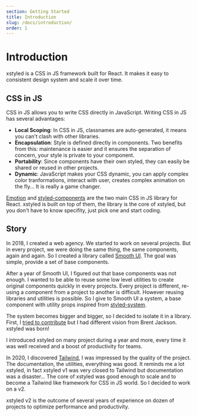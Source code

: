 ```yaml
---
section: Getting Started
title: Introduction
slug: /docs/introduction/
order: 1
---
```


# Introduction

xstyled is a CSS in JS framework built for React. It makes it easy to consistent design system and scale it over time.

<carbon-ad />

## CSS in JS

CSS in JS allows you to write CSS directly in JavaScript. Writing CSS in JS has several advantages:

- **Local Scoping**: In CSS in JS, classnames are auto-generated, it means you can't clash with other libraries.
- **Encapsulation**: Style is defined directly in components. Two benefits from this: maintenance is easier and it ensures the separation of concern, your style is private to your component.
- **Portability**: Since components have their own styled, they can easily be shared or reused in other projects.
- **Dynamic**: JavaScript makes your CSS dynamic, you can apply complex color tranformations, interact with user, creates complex animation on the fly... It is really a game changer.

[Emotion](https://emotion.sh/) and [styled-components](https://styled-components.com/) are the two main CSS in JS library for React. xstyled is built on top of them, the library is the core of xstyled, but you don't have to know specifity, just pick one and start coding.

## Story

In 2018, I created a web agency. We started to work on several projects. But in every project, we were doing the same thing, the same components, again and again. So I created a library called [Smooth UI](https://github.com/smooth-code/smooth-ui/). The goal was simple, provide a set of base components.

After a year of Smooth UI, I figured out that base components was not enough. I wanted to be able to reuse some low level utilities to create original components quickly in every projects. Every project is different, re-using a component from a project to another is difficult. However reusing libraries and utilities is possible. So I give to Smooth UI a system, a base component with utility props inspired from [styled-system](https://styled-system.com/).

The system becomes bigger and bigger, so I decided to isolate it in a library. First, I [tried to contribute](https://github.com/styled-system/styled-system/pull/479) but I had different vision from Brent Jackson. xstyled was born!

I introduced xstyled on many project during a year and more, every time it was well received and a boost of productivity for teams.

In 2020, I discovered [Tailwind](https://tailwindcss.com/), I was impressed by the quality of the project. The documentation, the utilities, everything was good. It reminds me a lot xstyled, in fact xstyled v1 was very closed to Tailwind but documentation was a disaster... The core of xstyled was good enough to scale and to become a Tailwind like framework for CSS in JS world. So I decided to work on a v2.

xstyled v2 is the outcome of several years of experience on dozen of projects to optimize performance and productivity.
